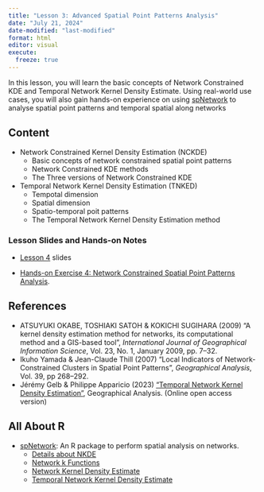 ```yaml
---
title: "Lesson 3: Advanced Spatial Point Patterns Analysis"
date: "July 21, 2024"
date-modified: "last-modified"
format: html
editor: visual
execute: 
  freeze: true
---
```


In this lesson, you will learn the basic concepts of Network Constrained KDE and Temporal Network Kernel Density Estimate. Using real-world use cases, you will also gain hands-on experience on using [spNetwork](https://jeremygelb.github.io/spNetwork/index.html) to analyse spatial point patterns and temporal spatial along networks

## Content

-   Network Constrained Kernel Density Estimation (NCKDE)
    -   Basic concepts of network constrained spatial point patterns
    -   Network Constrained KDE methods
    -   The Three versions of Network Constrained KDE
-   Temporal Network Kernel Density Estimation (TNKED)
    -   Tempotal dimension
    -   Spatial dimension
    -   Spatio-temporal poit patterns
    -   The Temporal Network Kernel Density Estimation method

### Lesson Slides and Hands-on Notes

-   [Lesson 4](../lesson/Lesson04/Lesson04-ASPAA.html) slides

-   [Hands-on Exercise 4: Network Constrained Spatial Point Patterns Analysis](https://r4gdsa.netlify.app/chap07).

## References

-   ATSUYUKI OKABE, TOSHIAKI SATOH & KOKICHI SUGIHARA (2009) "A kernel density estimation method for networks, its computational method and a GIS-based tool", *International Journal of Geographical Information Science*, Vol. 23, No. 1, January 2009, pp. 7–32.
-   Ikuho Yamada & Jean-Claude Thill (2007) "Local Indicators of Network-Constrained Clusters in Spatial Point Patterns", *Geographical Analysis*, Vol. 39, pp 268–292.
-   Jérémy Gelb & Philippe Apparicio (2023) ["Temporal Network Kernel Density Estimation"](https://onlinelibrary.wiley.com/doi/full/10.1111/gean.12368), Geographical Analysis. (Online open access version)

## All About R

-   [spNetwork](https://jeremygelb.github.io/spNetwork/index.html): An R package to perform spatial analysis on networks.
    -   [Details about NKDE](https://jeremygelb.github.io/spNetwork/articles/web_vignettes/NKDEdetailed.html)
    -   [Network k Functions](https://jeremygelb.github.io/spNetwork/articles/KNetworkFunctions.html)
    -   [Network Kernel Density Estimate](https://jeremygelb.github.io/spNetwork/articles/NKDE.html)
    -   [Temporal Network Kernel Density Estimate](https://jeremygelb.github.io/spNetwork/articles/TNKDE.html)

